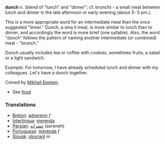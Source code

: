 '''dunch''' n. (blend of "lunch" and "dinner"; cf. brunch) - a small meal between lunch and dinner in the late afternoon or early evening (about 3- 5 pm.).

This is a more appropriate word for an intermediate meal than the once suggested "linner." Dunch, a sma ll meal,  is more similar to lunch than to dinner, and accordingly  the word is more brief (one syllable). Also, the word "dunch" follows the pattern of naming another intermediate (or combined) meal - "brunch."

Dunch usually includes tea or coffee with cookies, sometimes fruits, a salad or 
a light sandwich.

Example:
For tomorrow, I have already scheduled lunch and dinner with my colleagues.  Let's have a dunch  together.

Coined by [[Mikhail Epstein]].

*See [[food]]

=== Translations ===
*[[Breton]]: [[adverenn]] ''f''
*[[Interlingua]]: [[merenda]]
*[[Persian]]: [[عصرانه]] (asraneh)
*[[Portuguese]]: [[merenda]] ''f''
*[[Slovak]]: [[olovrant]] ''m''